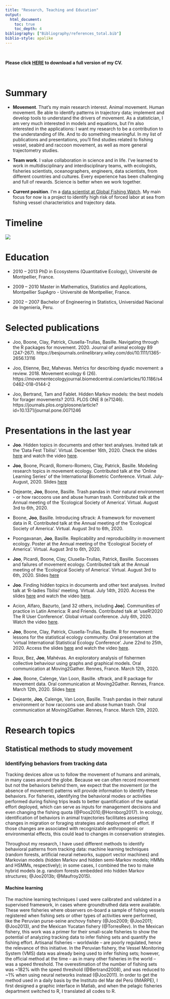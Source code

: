 ```yaml
---
title: "Research, Teaching and Education"
output:
  html_document:
    toc: true
    toc_depth: 4
bibliography: ["Bibliography/references_total.bib"]
biblio-style: apalike
---
```


<br />

**Please click <a href="cv/CV.pdf#" class="download" title="Download CV as PDF">HERE</a>	to download a full version of my CV.**

<br />

# Summary

* **Movement**. That's my main research interest. Animal movement. Human movement. Be able to identify patterns in trajectory data; implement and develop tools to understand the drivers of movement. As a statistician, I am very much interested in models and equations, but I'm also interested in the applications: I want my research to be a contribution to the understanding of life. And to do something meaningful. In my list of publications and presentations, you'll find studies related to fishing vessel, seabird and raccoon movement, as well as more general trajectometry studies. 

* **Team work**. I value collaboration in science and in life. I've learned to work in multidisciplinary and interdisciplinary teams, with ecologists, fisheries scientists, oceanographers, engineers, data scientists, from different countries and cultures. Every experience has been challenging and full of rewards. Science is better when we work together.

* **Current position**. I'm a [data scientist at Global Fishing Watch](https://globalfishingwatch.org/meet-the-team/rocio-joo/). My main focus for now is a project to identify high risk of forced labor at sea from fishing vessel characteristics and trajectory data. 
  
  

# Timeline

![](cv/cv.png)



# Education

  *   2010 -- 2013 PhD in Ecosystems (Quantitative Ecology), Université de Montpellier,
France.

  *   2009 -- 2010 Master in Mathematics, Statistics and Applications, Montpellier SupAgro -
Université de Montpellier, France.


  *   2002 -- 2007 Bachelor of Engineering in Statistics, Universidad Nacional de Ingeniería,
Peru.



# Selected publications

  *   Joo, Boone, Clay, Patrick, Clusella-Trullas, Basille. Navigating through the R
packages for movement. 2020. Journal of animal ecology 89 (247-267). https://besjournals.onlinelibrary.wiley.com/doi/10.1111/1365-2656.13116

  *   Joo, Etienne, Bez, Mahevas. Metrics for describing dyadic movement: a review. 2018. Movement ecology 6 (26). https://movementecologyjournal.biomedcentral.com/articles/10.1186/s40462-018-0144-2

  *   Joo, Bertrand, Tam and Fablet. Hidden Markov models: the best models for forager movements? 2013. PLOS ONE 8 (e71246). https://journals.plos.org/plosone/article?id=10.1371/journal.pone.0071246



# Presentations in the last year

  *   **Joo**. Hidden topics in documents and other text analyses. Invited talk at the 'Data Fest Tbilisi'. Virtual. December 16th, 2020. Check the slides [here](https://rociojoo.github.io/talk-DataFestTbilisi2020/Presentation.html) and watch the video [here](https://www.youtube.com/watch?v=_ze2qvQNYnw).
  
  *   **Joo**, Boone, Picardi, Romero-Romero, Clay, Patrick, Basille. Modeling research topics in movement ecology. Contributed talk at the 'Online Learning Series' of the International Biometric Conference. Virtual. July-August, 2020. Slides [here](https://github.com/rociojoo/Presentations/blob/master/Talks/2020/ibc2020.pdf)
  
  *   Dejeante, **Joo**, Boone, Basille. Trash pandas in their natural environment - or how raccoons use and abuse human trash. Contributed talk at the Annual meeting of the 'Ecological Society of America'. Virtual. August 3rd to 6th, 2020.
  
  *   Boone, **Joo**, Basille. Introducing sftrack: A framework for movement data in R. Contributed talk at the Annual meeting of the 'Ecological Society of America'. Virtual. August 3rd to 6th, 2020.

  *   Poongavanan, **Joo**, Basille. Replicability and reproducibility in movement ecology. Poster at the Annual meeting of the 'Ecological Society of America'. Virtual. August 3rd to 6th, 2020.
  
  *   **Joo**, Picardi, Boone, Clay, Clusella-Trullas, Patrick, Basille. Successes and failures of movement ecology. Contributed talk at the Annual meeting of the 'Ecological Society of America'. Virtual. August 3rd to 6th, 2020. Slides [here](https://github.com/rociojoo/Presentations/blob/master/Talks/2020/esa2020.pdf)
  
  *   **Joo**. Finding hidden topics in documents and other text analyses. Invited talk at 'R-ladies Tbilisi' meeting. Virtual. July 14th, 2020. Access the slides [here](https://github.com/rociojoo/Presentations/blob/master/Talks/2020/RladiesTbilisi2020.pdf) and watch the video [here](https://www.youtube.com/watch?v=p5asP39dXjs).
  
  *   Acion, Alfaro, Bazurto, [and 32 others, including **Joo**]. Communities of practice in Latin America: R and Friends. Contributed talk at 'useR!2020 The R User Conference'. Global virtual conference. July 6th, 2020. Watch the video [here](https://www.youtube.com/watch?v=gtRntU2J3Cg).
  
  *   **Joo**, Boone, Clay, Patrick, Clusella-Trullas, Basille. R for movement: lessons for the statistical ecology community. Oral presentation at the 'virtual International Statistical Ecology Conference'. June 22nd to 25th, 2020. Access the slides [here](https://github.com/rociojoo/Presentations/blob/master/Talks/2020/JooISEC-2020.pdf) and watch the video [here](https://www.youtube.com/watch?v=4L_gGoJtjDw&t=2s).
  
  *   Roux, Bez, **Joo**, Mahévas. An exploratory analysis of fishermen collective behaviour using graphs and graphical models. Oral communication at Moving2Gather. Rennes, France. March 12th, 2020.
  
  *   **Joo**, Boone, Calenge, Van Loon, Basille. sftrack, and R package for movement data. Oral communication at Moving2Gather. Rennes, France. March 12th, 2020. Slides [here](https://github.com/rociojoo/Presentations/blob/master/Talks/2020/sftrack-m2g-2020.pdf)
  
  *   Dejeante, **Joo**, Calenge, Van Loon, Basille. Trash pandas in their natural environment or how raccoons use and abuse human trash. Oral communication at Moving2Gather. Rennes, France. March 12th, 2020.

  
  
# Research topics


## Statistical methods to study movement

### Identifying behaviors from tracking data

Tracking devices allow us to follow the movement of humans and animals, in many cases around the globe. Because we can often record movement but not the behaviors behind them, we expect that the movement (or the absence of movement) patterns will provide information to identify these behaviors. For fisheries, identifying the behavioral modes or activities performed during fishing trips leads to better quantification of the spatial effort deployed, which can serve as inputs for management decisions and even changing the fishing quota (@Poos2010,@Hornborg2017). In ecology, identification of behaviors in animal trajectories facilitates assessing changes in migration or foraging strategies and deployment of effort. If those changes are associated with recognizable anthropogenic or environmental effects, this could lead to changes in conservation strategies. 
           
Throughout my research, I have used different methods to identify behavioral patterns from tracking data: machine learning techniques (random forests, artificial neural networks, support vector machines) and Markovian models (hidden Markov and hidden semi-Markov models; HMMs and HSMMs, respectively); in some cases, I combined the two to make hybrid models (e.g. random forests embedded into hidden Markov structures; @Joo2013b; @Maufroy2015).

#### Machine learning

The machine learning techniques I used were calibrated and validated in a supervised framework, in cases where groundtruthed data were available. These were fisheries where observers on-board a sample of fishing vessels registered when fishing sets or other types of activities were performed, like the Peruvian purse-seine anchovy fishery (@Joo2009; @Joo2011; @Joo2013), and the Mexican Yucatan fishery (@TorresRev). In the Mexican fishery, this work was a primer for their small-scale fisheries to show the potential of analyzing tracking data to infer fishing sets and quantify the fishing effort. Artisanal fisheries – worldwide – are poorly regulated, hence the relevance of this initiative. In the Peruvian fishery, the Vessel Monitoring System (VMS) data was already being used to infer fishing sets; however, the official method at the time – as in many other fisheries in the world – was a speed threshold. The overestimation of the number of fishing sets was ~182% with the speed threshold (@Bertrand2008), and was reduced to ~1% when using neural networks instead (@Joo2011). In order to get the method used in a daily basis by the Instituto del Mar del Perú (IMARPE), I first designed a graphic interface in Matlab, and when the pelagic fisheries department switched to R, I translated all codes to R. 

  <!-- * I do research in movement ecology, and before I worked with fishing vessel movement. I implement and develop tools to understand the drivers of movement. As a statistician, I am very much interested in models and equations, but I'm also interested in the applications: I want my research to be a contribution to the understanding of life. And to do something meaningful.  -->

  <!-- * Currently I'm a postdoctoral research associate at University of Florida since 2018, as a movement ecologist. -->

  <!-- * I'm Peruvian, studied and worked in France and now I'm in South Florida. I also travel a lot. I always take with me: my roots, everything I've learned from different cultures and amazing people, openness to learn more and to be surprised, and, whenever I can, a percussion instrument.  -->

  <!-- ![Science, friendship, music and travels. What else?](about/websiteII.png) -->
  
  
  
<!-- Most recent teaching activities -->

<!--     Data Carpentry - Ecology Workshop (data organization, cleaning, management, visualization and analysis with R and SQL). Instructor and helper at the Tropical Research and Education Center, University of Florida, Homestead, USA. 14 hours. April, 2019. -->

<!--     Hidden Markov models with MomentuHMM. Workshop instructor at the University of Liverpool, Liverpool, UK. 4 hours. May, 2018. -->

<!--     Data Carpentry - Ecology Workshop (data organization, cleaning, management, visualization and analysis with R and SQL). Instructor and helper at the Fort Lauderdale Res and Educationearch Center, University of Florida, Davie, USA. 14 hours. April, 2018. -->

<!--     Statistics for research and R. Statistics instructor in the ‘Field Techniques and Tropical Ecology Course’ at the Cocha Cashu Biological Station, Manu National Park, Peru. 55 hours. October, 2017. -->

